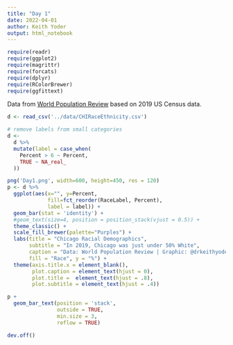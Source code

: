 ```yaml
---
title: "Day 1"
date: 2022-04-01
author: Keith Yoder
output: html_notebook
---
```


```r
require(readr)
require(ggplot2)
require(magrittr)
require(forcats)
require(dplyr)
require(RColorBrewer)
require(ggfittext)
```

Data from [World Population Review](https://worldpopulationreview.com/us-cities/chicago-il-population) based on 2019 US Census data.


```r
d <- read_csv('../data/CHIRaceEthnicity.csv')

# remove labels from small categories
d <- 
  d %>%
  mutate(label = case_when(
    Percent > 6 ~ Percent,
    TRUE ~ NA_real_
  ))
```

```r
png('Day1.png', width=600, height=450, res = 120)
p <- d %>%
  ggplot(aes(x="", y=Percent, 
             fill=fct_reorder(RaceLabel, Percent),
             label = label)) +
  geom_bar(stat = 'identity') +
  #geom_text(size=4, position = position_stack(vjust = 0.5)) +
  theme_classic() +
  scale_fill_brewer(palette="Purples") +
  labs(title = "Chicago Racial Demographics",
       subtitle = "In 2019, Chicago was just under 50% White",
       caption = "Data: World Population Review | Graphic: @drkeithyoder | #30DayChartChallenge",
       fill = "Race", y = "%") +
  theme(axis.title.x = element_blank(),
        plot.caption = element_text(hjust = 0),
        plot.title =  element_text(hjust = .8),
        plot.subtitle = element_text(hjust = .4))

p +
  geom_bar_text(position = 'stack',
                outside = TRUE,
                min.size = 3,
                reflow = TRUE)

dev.off()
```


